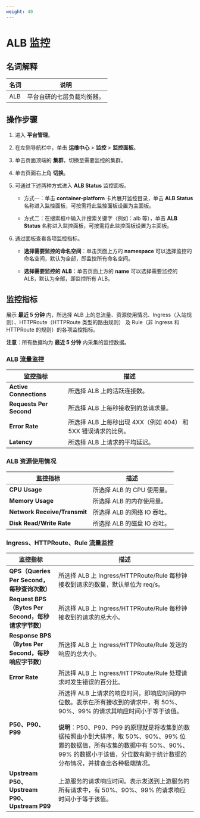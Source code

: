 ```yaml
---
weight: 40
---
```


# ALB 监控


## 名词解释

|名词|说明|
|---|---|
|ALB|平台自研的七层负载均衡器。|


## 操作步骤

1. 进入 **平台管理**。

1. 在左侧导航栏中，单击 **运维中心** > **监控** > **监控面板**。

2. 单击页面顶端的 **集群**，切换至需要监控的集群。
    
2. 单击页面右上角 **切换**。

4. 可通过下述两种方式进入 **ALB Status** 监控面板。

    * 方式一：单击 **container-platform** 卡片展开监控目录，单击 **ALB Status** 名称进入监控面板，可按需将此监控面板设置为主面板。

    * 方式二：在搜索框中输入并搜索关键字（例如：alb 等），单击 **ALB Status** 名称进入监控面板，可按需将此监控面板设置为主面板。
    
5. 通过面板查看各项监控指标。

    * **选择需要监控的命名空间**：单击页面上方的 **namespace** 可以选择监控的命名空间，默认为全部，即监控所有命名空间。
    
    * **选择需要监控的 ALB**：单击页面上方的 **name** 可以选择需要监控的 ALB，默认为全部，即监控所有 ALB。
 


## 监控指标

展示 **最近 5 分钟** 内，所选择 ALB 上的总流量、资源使用情况、Ingress（入站规则）、HTTPRoute（HTTPRoute 类型的路由规则） 及 Rule（非 Ingress 和 HTTPRoute 的规则）的各项监控指标。

**注意**：所有数据均为 **最近 5 分钟** 内采集的监控数据。


### ALB 流量监控

|监控指标|描述|
|---|---|
|**Active Connections**|所选择 ALB 上的活跃连接数。|
|**Requests Per Second**|所选择 ALB 上每秒接收到的总请求量。|
|**Error Rate**|所选择 ALB 上每秒出现 4XX（例如 404） 和 5XX 错误请求的比例。|
|**Latency**|所选择 ALB 上请求的平均延迟。|

### ALB 资源使用情况

|监控指标|描述|
|---|---|
|**CPU Usage**|所选择 ALB 的 CPU 使用量。|
|**Memory Usage**|所选择 ALB 的内存使用量。|
|**Network Receive/Transmit**|所选择 ALB 的网络 IO 吞吐。|
|**Disk Read/Write Rate**|所选择 ALB 的磁盘 IO 吞吐。|

### Ingress、HTTPRoute、Rule 流量监控

|监控指标|描述|
|---|---|
|**QPS（Queries Per Second，每秒查询次数）**|所选择 ALB 上 Ingress/HTTPRoute/Rule 每秒钟接收到请求的数量，默认单位为 req/s。|
|**Request BPS（Bytes Per Second，每秒请求字节数）**|所选择 ALB 上 Ingress/HTTPRoute/Rule 每秒钟接收到的请求的总大小。|
|**Response BPS（Bytes Per Second，每秒响应字节数）**|所选择 ALB 上 Ingress/HTTPRoute/Rule 发送的响应的总大小。|
|**Error Rate**|所选择 ALB 上 Ingress/HTTPRoute/Rule 处理请求时发生错误的百分比。|
|**P50、P90、P99**|所选择 ALB 上请求的响应时间，即响应时间的中位数。表示在所有接收到的请求中，有 50%、90%、99% 的请求其响应时间小于等于该值。<br/><br/><b>说明</b>：P50、P90、P99 的原理就是将收集到的数据按照由小到大排序，取 50%、90%、99% 位置的数据值，所有收集的数据中有 50%、90%、99% 的数据小于该值，分位数有助于统计数据的分布情况，并排查出各种极端情况。|
|**Upstream P50、Upstream P90、Upstream P99**|上游服务的请求响应时间。表示发送到上游服务的所有请求中，有 50%、90%、99% 的请求响应时间小于等于该值。|

